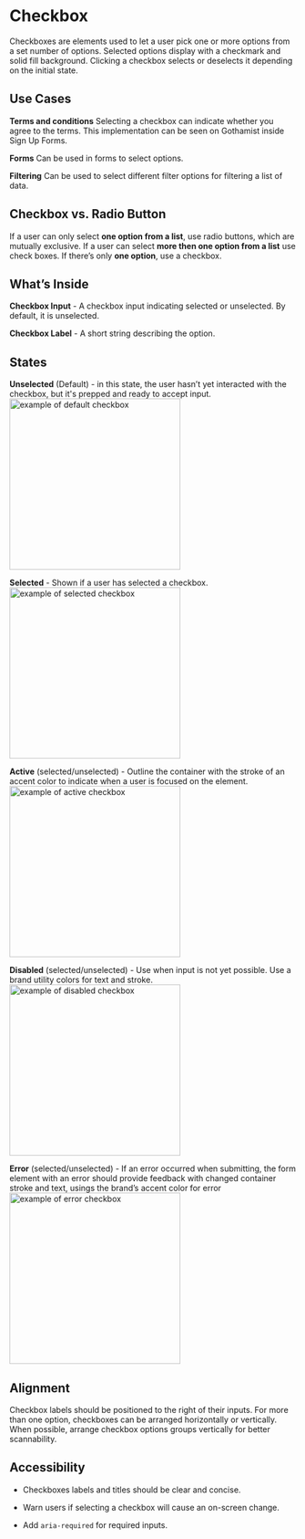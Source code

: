 
<Meta title="Components/Atoms/Checkbox"/>


# Checkbox

Checkboxes are elements used to let a user pick one or more options from a set number of options. Selected options display with a checkmark and solid fill background. Clicking a checkbox selects or deselects it depending on the initial state.
  

## Use Cases

  
**Terms and conditions**
Selecting a checkbox can indicate whether you agree to the terms. This implementation can be seen on Gothamist inside Sign Up Forms.

  

**Forms**
Can be used in forms to select options.

  

**Filtering**
Can be used to select different filter options for filtering a list of data.

  
  

## Checkbox vs. Radio Button

If a user can only select **one option from a list**, use radio buttons, which are mutually exclusive. If a user can select **more then one option from a list** use check boxes. If there’s only **one option**, use a checkbox.
  
  
  
  

## What’s Inside

**Checkbox Input** - A checkbox input indicating selected or unselected. By default, it is unselected.

**Checkbox Label** - A short string describing the option.



## States


  
**Unselected** (Default) - in this state, the user hasn’t yet interacted with the checkbox, but it's prepped and ready to accept input.
<img alt="example of default checkbox" src="./images/Molecules-Checkbox-DefaultState.png" width="300" />
<br/>

  
**Selected** - Shown if a user has selected a checkbox.
<img alt="example of selected checkbox" src="./images/Molecules-Checkbox-SelectedState.png" width="300" />
<br/>

  
  
**Active** (selected/unselected) - Outline the container with the stroke of an accent color to indicate when a user is focused on the element.
<img alt="example of active checkbox" src="./images/Molecules-Checkbox-FocusedState.png" width="300" />
<br/>

  
**Disabled** (selected/unselected) - Use when input is not yet possible. Use a brand utility colors for text and stroke.
<img alt="example of disabled checkbox" src="./images/Molecules-Checkbox-DisabledState.png" width="300" />
<br/>

  
**Error** (selected/unselected) - If an error occurred when submitting, the form element with an error should provide feedback with changed container stroke and text, usings the brand’s accent color for error
<img alt="example of error checkbox" src="./images/Molecules-Checkbox-ErrorState.png" width="300" />
<br/>
  

## Alignment

Checkbox labels should be positioned to the right of their inputs. For more than one option, checkboxes can be arranged horizontally or vertically. When possible, arrange checkbox options groups vertically for better scannability.

  
  

## Accessibility

-   Checkboxes labels and titles should be clear and concise.
    
-   Warn users if selecting a checkbox will cause an on-screen change.
    
-   Add `aria-required` for required inputs.

